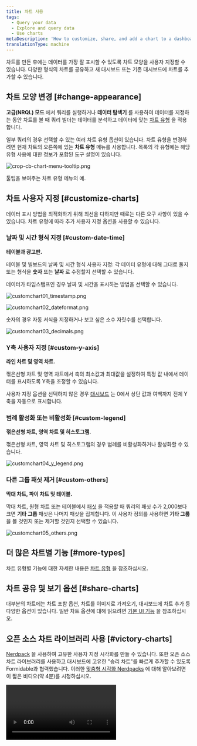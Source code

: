 ```yaml
---
title: 차트 사용
tags:
  - Query your data
  - Explore and query data
  - Use charts
metaDescription: 'How to customize, share, and add a chart to a dashboard in New Relic'
translationType: machine
---
```








차트를 만든 후에는 데이터를 가장 잘 표시할 수 있도록 차트 모양을 사용자 지정할 수 있습니다. 다양한 형식의 차트를 공유하고 새 대시보드 또는 기존 대시보드에 차트를 추가할 수 있습니다.

## 차트 모양 변경 [#change-appearance]

**고급(NRQL) 모드** 에서 쿼리를 실행하거나 **데이터 탐색기** 를 사용하여 데이터를 지정하는 동안 차트를 볼 때 쿼리 빌더는 데이터를 분석하고 데이터에 맞는 [차트 유형](/docs/insights/use-insights-ui/manage-dashboards/insights-chart-types) 을 적용합니다.

일부 쿼리의 경우 선택할 수 있는 여러 차트 유형 옵션이 있습니다. 차트 유형을 변경하려면 현재 차트의 오른쪽에 있는 **차트 유형** 메뉴를 사용합니다. 목록의 각 유형에는 해당 유형 사용에 대한 정보가 포함된 도구 설명이 있습니다.

<img
  title="crop-cb-chart-menu-tooltip.png"
  alt="crop-cb-chart-menu-tooltip.png"
  src={queriesnrqlChartTooltip}
/>

<figcaption>
  툴팁을 보여주는 차트 유형 메뉴의 예.
</figcaption>

## 차트 사용자 지정 [#customize-charts]

데이터 표시 방법을 최적화하기 위해 최선을 다하지만 때로는 다른 요구 사항이 있을 수 있습니다. 차트 유형에 따라 추가 사용자 지정 옵션을 사용할 수 있습니다.

### 날짜 및 시간 형식 지정 [#custom-date-time]

**테이블과 광고판.**

테이블 및 빌보드의 날짜 및 시간 형식 사용자 지정: 각 데이터 유형에 대해 그대로 둘지 또는 형식을 **숫자** 또는 **날짜** 로 수정할지 선택할 수 있습니다.

데이터가 타임스탬프인 경우 날짜 및 시간을 표시하는 방법을 선택할 수 있습니다.

<img
  title="customchart01_timestamp.png"
  alt="customchart01_timestamp.png"
  src={queriesnrqlCustomChartTimestamp}
/>

<img
  title="customchart02_dateformat.png"
  alt="customchart02_dateformat.png"
  src={queriesnrqlCustomChartDateFormat}
/>

숫자의 경우 자동 서식을 지정하거나 보고 싶은 소수 자릿수를 선택합니다.

<img
  title="customchart03_decimals.png"
  alt="customchart03_decimals.png"
  src={queriesnrqlCustomChartDecimals}
/>

### Y축 사용자 지정 [#custom-y-axis]

**라인 차트 및 영역 차트.**

꺾은선형 차트 및 영역 차트에서 축의 최소값과 최대값을 설정하여 특정 값 내에서 데이터를 표시하도록 Y축을 조정할 수 있습니다.

사용자 지정 옵션을 선택하지 않은 경우 [대시보드](/docs/query-your-data/explore-query-data/dashboards/introduction-dashboards) 는 0에서 상단 값과 여백까지 전체 Y축을 자동으로 표시합니다.

### 범례 활성화 또는 비활성화 [#custom-legend]

**꺾은선형 차트, 영역 차트 및 히스토그램.**

꺾은선형 차트, 영역 차트 및 히스토그램의 경우 범례를 비활성화하거나 활성화할 수 있습니다.

<img
  title="customchart04_y_legend.png"
  alt="customchart04_y_legend.png"
  src={queriesnrqlCustomChartLegend}
/>

### 다른 그룹 패싯 제거 [#custom-others]

**막대 차트, 파이 차트 및 테이블.**

막대 차트, 원형 차트 또는 테이블에서 [패싯](/docs/query-your-data/explore-query-data/dashboards/filter-new-relic-one-dashboards-facets) 을 적용할 때 쿼리의 패싯 수가 2,000보다 크면 **기타 그룹** 패싯은 나머지 패싯을 집계합니다. 이 사용자 정의를 사용하면 **기타 그룹** 을 볼 것인지 또는 제거할 것인지 선택할 수 있습니다.

<img
  title="customchart05_others.png"
  alt="customchart05_others.png"
  src={queriesnrqlCustomChartOthers}
/>

## 더 많은 차트별 기능 [#more-types]

차트 유형별 기능에 대한 자세한 내용은 [차트 유형](/docs/insights/use-insights-ui/manage-dashboards/chart-types/) 을 참조하십시오.

## 차트 공유 및 보기 옵션 [#share-charts]

대부분의 차트에는 차트 포함 옵션, 차트를 이미지로 가져오기, 대시보드에 차트 추가 등 다양한 옵션이 있습니다. 일반 차트 옵션에 대해 읽으려면 [기본 UI 기능](/docs/new-relic-one/use-new-relic-one/get-started/new-relic-one-core-ui-components) 을 참조하십시오.

## 오픈 소스 차트 라이브러리 사용 [#victory-charts]

[Nerdpack](https://developer.newrelic.com/explore-docs/custom-viz/) 을 사용하여 고유한 사용자 지정 시각화를 만들 수 있습니다. 또한 오픈 소스 차트 라이브러리를 사용하고 대시보드에 고유한 "승리 차트"를 빠르게 추가할 수 있도록 Formidable과 협력했습니다. 이러한 [맞춤형 시각화 Nerdpacks](https://developer.newrelic.com/build-apps/customize-nerdpack/) 에 대해 알아보려면 이 짧은 비디오(약 4분)를 시청하십시오.

<Video
  id="WgHPo1lyf0Q"
  type="youtube"
/>